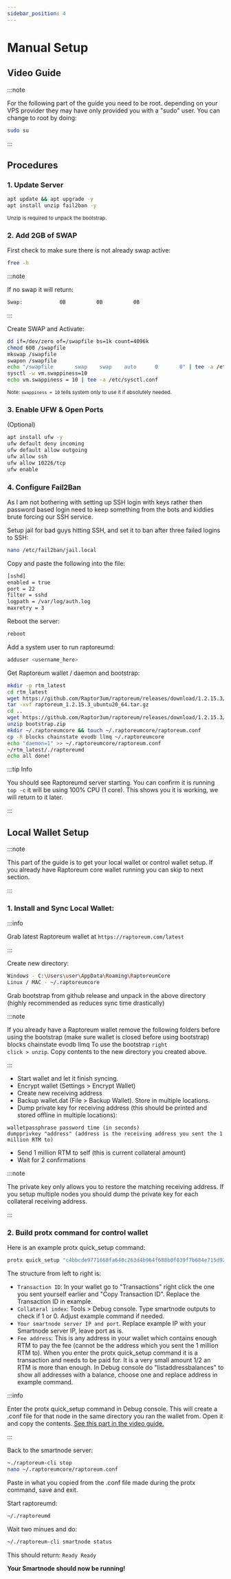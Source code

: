 ```yaml
---
sidebar_position: 4
---
```


# Manual Setup

## Video Guide

<ReactPlayer playing controls url='https://www.youtube.com/watch?v=55ot-iT2GFc' muted={true} playing={false} className="padding-bottom--md"/>

:::note

For the following part of the guide you need to be root. depending on your VPS provider they may have only provided you with a "sudo" user. You can change to root by doing:

```bash
sudo su
```

:::

## Procedures

### 1. Update Server

```bash
apt update && apt upgrade -y
apt install unzip fail2ban -y
```
<sub>Unzip is required to unpack the bootstrap.</sub>

### 2. Add 2GB of SWAP

First check to make sure there is not already swap active:

```bash
free -h
```

:::note

If no swap it will return:

```bash
Swap:            0B          0B          0B
```

:::

Create SWAP and Activate:

```bash
dd if=/dev/zero of=/swapfile bs=1k count=4096k
chmod 600 /swapfile
mkswap /swapfile
swapon /swapfile
echo "/swapfile       swap    swap    auto      0       0" | tee -a /etc/fstab
sysctl -w vm.swappiness=10
echo vm.swappiness = 10 | tee -a /etc/sysctl.conf
```

<div class="alert alert--info" role="alert">
  <sub>Note: <code>swappiness = 10</code> tells system only to use it if absolutely needed.</sub>
</div>

### 3. Enable UFW & Open Ports

(Optional)

```bash
apt install ufw -y
ufw default deny incoming
ufw default allow outgoing
ufw allow ssh
ufw allow 10226/tcp
ufw enable
```

### 4. Configure Fail2Ban

As I am not bothering with setting up SSH login with keys rather then password based login need to keep something from the bots and kiddies brute forcing our SSH service.

Setup jail for bad guys hitting SSH, and set it to ban after three failed logins to SSH:

```bash
nano /etc/fail2ban/jail.local
```

Copy and paste the following into the file:

```bash
[sshd]
enabled = true
port = 22
filter = sshd
logpath = /var/log/auth.log
maxretry = 3
```

Reboot the server:

```bash
reboot
```

Add a system user to run raptoreumd:

```bash
adduser <username_here>
```

Get Raptoreum wallet / daemon and bootstrap:

```bash
mkdir -p rtm_latest
cd rtm_latest
wget https://github.com/Raptor3um/raptoreum/releases/download/1.2.15.3/raptoreum_1.2.15.3_ubuntu20_64.tar.gz
tar -xvf raptoreum_1.2.15.3_ubuntu20_64.tar.gz
cd ..
wget https://github.com/Raptor3um/raptoreum/releases/download/1.2.15.3/bootstrap.zip
unzip bootstrap.zip
mkdir ~/.raptoreumcore && touch ~/.raptoreumcore/raptoreum.conf
cp -R blocks chainstate evodb llmq ~/.raptoreumcore
echo "daemon=1" >> ~/.raptoreumcore/raptoreum.conf
~/rtm_latest/./raptoreumd
echo all done!
```

:::tip Info

You should see Raptoreumd server starting. You can confirm it is running <code>top -c</code> it will be using 100% CPU (1 core). This shows you it is working, we will return to it later.

:::

## Local Wallet Setup

:::note

This part of the guide is to get your local wallet or control wallet setup. If you already have Raptoreum core wallet running you can skip to next section.

:::

### 1. Install and Sync Local Wallet:

:::info

Grab latest Raptoreum wallet at `https://raptoreum.com/latest`

:::


Create new directory:

```bash
Windows - C:\Users\user\AppData\Roaming\RaptoreumCore
Linux / MAC - ~/.raptoreumcore
```

Grab bootstrap from github release and unpack in the above directory (highly recommended as reduces sync time drastically)

:::note

If you already have a Raptoreum wallet remove the following folders before using the bootstrap (make sure wallet is closed before using bootstrap)
blocks
chainstate
evodb
llmq
To use the bootstrap <code>right click > unzip</code>. Copy contents to the new directory you created above.

:::

- Start wallet and let it finish syncing.
- Encrypt wallet (Settings > Encrypt Wallet)
- Create new receiving address
- Backup wallet.dat (File > Backup Wallet). Store in multiple locations.
- Dump private key for receiving address (this should be printed and stored offline in multiple locations):

```
walletpassphrase password time (in seconds)
dumpprivkey "address" (address is the receiving address you sent the 1 million RTM to)
```

- Send 1 million RTM to self (this is current collateral amount)
- Wait for 2 confirmations

:::note 

The private key only allows you to restore the matching receiving address. If you setup multiple nodes you should dump the private key for each collateral receiving address.

:::


### 2. Build protx command for control wallet

Here is an example protx quick_setup command:

```bash
protx quick_setup "c4bbcde9771668fa640c263d4b964f688b0f039f7b684e715d92e4012369fea6" "1" "194.113.73.87:10226" "RFbWv94ZfueciwVVpHLMdqFayaXAS4sBxP"
```

The structure from left to right is:

- <code>Transaction ID</code>: In your wallet go to "Transactions" right click the one you sent yourself earlier and "Copy Transaction ID". Replace the Transaction ID in example.
- <code>Collateral index</code>: Tools > Debug console. Type smartnode outputs to check if 1 or 0. Adjust example command if needed.
- <code>Your smartnode server IP and port</code>. Replace example IP with your Smartnode server IP, leave port as is.
- <code>Fee address</code>: This is any address in your wallet which contains enough RTM to pay the fee (cannot be the address which you sent the 1 million RTM to). When you enter the protx quick_setup command it is a transaction and needs to be paid for. It is a very small amount 1/2 an RTM is more than enough. In Debug console do "listaddressbalances" to show all addresses with a balance, choose one and replace address in example command.

:::info

Enter the protx quick_setup command in Debug console. This will create a .conf file for that node in the same directory you ran the wallet from. Open it and copy the contents. <u>[See this part in the video guide.](https://youtu.be/55ot-iT2GFc?t=1196)</u>

:::

Back to the smartnode server:

```bash
~./raptoreum-cli stop
nano ~/.raptoreumcore/raptoreum.conf
```

Paste in what you copied from the .conf file made during the protx command, save and exit.

Start raptoreumd:

```bash
~/./raptoreumd
```

Wait two minues and do:

```bash
~/./raptoreum-cli smartnode status
```
This should return: <code>Ready Ready</code>


<div class="alert alert--success" role="alert">
  <b>Your Smartnode should now be running!</b>
</div>